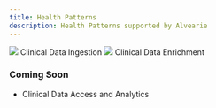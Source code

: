 ```yaml
---
title: Health Patterns
description: Health Patterns supported by Alvearie
---
```



<Row>
  <Column colMd={4} colLg={6} noGutterMdLeft>
    <ArticleCard
      title="This reference implementation will focus on the process of accepting data from a source system (EMR, Data Warehouse, etc), 
      performing the necessary transformation & normalization and storing it in a persistence layer. Initial data formats supported will 
      include HL7, FHIR and DICOM and will persist the data in an industry standard FHIR Server and DICOM image store."
      actionIcon="launch" href="https://github.com/Alvearie/health-patterns/blob/main/docs/roadmap.md#1-clinical-data-ingestion">

<img src="../../images/ingestionSmall.png" /> 
Clinical Data Ingestion

</ArticleCard>
  </Column> 
  <Column colMd={4} colLg={6} noGutterMdLeft>
    <ArticleCard
      title="Enrichment of clinical data through the use of Natural Language Processing (NLP), de-identification, or other services."
      actionIcon="launch" href="https://github.com/Alvearie/health-patterns/blob/main/docs/roadmap.md#2-clinical-data-enrichment">

<img src="../../images/enrichmentSmall.png" /> 
Clinical Data Enrichment

</ArticleCard>
  </Column> 
</Row>

<p/>

### Coming Soon

  - Clinical Data Access and Analytics